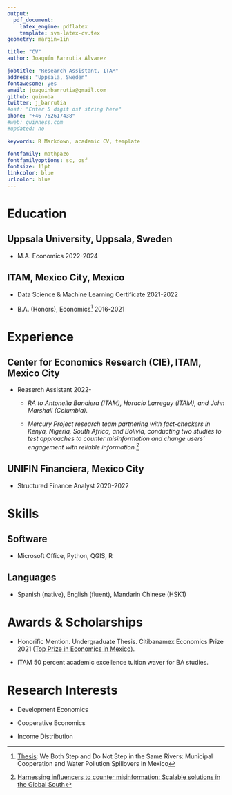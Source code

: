 ```yaml
---
output: 
  pdf_document:
    latex_engine: pdflatex
    template: svm-latex-cv.tex
geometry: margin=1in

title: "CV"
author: Joaquín Barrutia Álvarez

jobtitle: "Research Assistant, ITAM"
address: "Uppsala, Sweden"
fontawesome: yes
email: joaquinbarrutia@gmail.com  
github: quinoba
twitter: j_barrutia
#osf: "Enter 5 digit osf string here"
phone: "+46 762617438"
#web: guinness.com
#updated: no

keywords: R Markdown, academic CV, template

fontfamily: mathpazo
fontfamilyoptions: sc, osf
fontsize: 11pt
linkcolor: blue
urlcolor: blue
---
```


\cfoot{\scriptsize  Joaquín Barrutia - CV}

# Education

## Uppsala University, Uppsala, Sweden
- M.A. Economics \hfill 2022-2024

## ITAM, Mexico City, Mexico 
- Data Science & Machine Learning Certificate \hfill 2021-2022

- B.A. (Honors), Economics^[[Thesis](https://github.com/quinoba/Spillovers_Cooperation): We Both Step and Do Not Step in the Same Rivers:  Municipal Cooperation and Water Pollution Spillovers in Mexico]  \hfill 2016-2021

# Experience

## Center for Economics Research (CIE), ITAM, Mexico City

- Reaserch Assistant \hfill 2022-

  - *RA to Antonella Bandiera (ITAM), Horacio Larreguy (ITAM), and John Marshall (Columbia).* 

  - *Mercury Project research team partnering with fact-checkers in Kenya, Nigeria, South Africa, and Bolivia, conducting two studies to test approaches to counter misinformation and change users’ engagement with reliable information.*^[[Harnessing influencers to counter misinformation: Scalable solutions in the Global South](https://www.ssrc.org/programs/the-mercury-project/mercury-project-grantees/)]

## UNIFIN Financiera, Mexico City

- Structured Finance Analyst \hfill 2020-2022

# Skills

## Software

- Microsoft Office, Python, QGIS, R

## Languages

- Spanish (native), English (fluent), Mandarin Chinese (HSK1)


# Awards & Scholarships

- Honorific Mention. Undergraduate Thesis. Citibanamex Economics Prize 2021 ([Top Prize in Economics in Mexico](https://www.banamex.com/premioeconomia/index.html)). 

- ITAM 50 percent academic excellence tuition waver for BA studies.


# Research Interests 

- Development Economics

- Cooperative Economics

- Income Distribution

